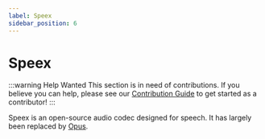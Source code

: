 ```yaml
---
label: Speex
sidebar_position: 6
---
```


# Speex

:::warning Help Wanted
This section is in need of contributions. If you believe you can help, please see our [Contribution Guide](../contribution-guide.mdx) to get started as a contributor!
:::

Speex is an open-source audio codec designed for speech. It has largely been replaced by [Opus](../audio/Opus.mdx).
